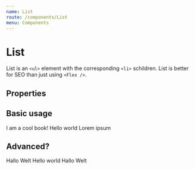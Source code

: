 ```yaml
---
name: List
route: /components/List
menu: Components
---
```




# List

List is an `<ul>` element with the corresponding `<li>` schildren. List is better for SEO than just using `<Flex />`.


## Properties

<Props of={List} />

## Basic usage

<List>
  <span>I am a cool book!</span>
  <span>Hello world</span>
  <span>Lorem ipsum</span>
</List>

## Advanced?

<Playground>
  <List liSx={{ border: '1px solid red'}} direction="row">
    <Badge inlineBlock m="s" bg="socialFacebook" color="white">Hallo Welt</Badge>
  </List>

  <List>
    <Badge m="s" bg="socialInstagram" color="white">Hello world</Badge>
    <Badge m="s" bg="socialFacebook" color="white">Hallo Welt</Badge>
  </List>
</Playground>
